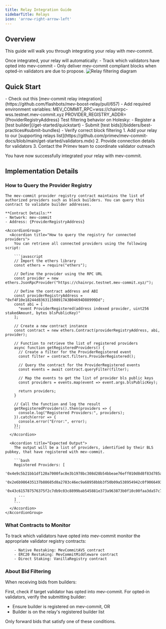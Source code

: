 ```yaml
---
title: Relay Integration Guide
sidebarTitle: Relays
icon: 'arrow-right-arrow-left'
---
```


## Overview

This guide will walk you through integrating your relay with mev-commit.

<Note>
Once integrated, your relay will automatically:
- Track which validators have opted into mev-commit
- Only deliver mev-commit compliant blocks when opted-in validators are due to propose.
</Note>

<Frame>
  <img src="/v0.7.0/images/relay-filtering.png" alt="Relay filtering diagram" />
</Frame>

## Quick Start

<Steps>
  <Step title="View the Example Implementation">
   - Check out this [mev-commit relay integration](https://github.com/flashbots/mev-boost-relay/pull/657)
   - Add required environment variables:

<CodeBlock>
MEV_COMMIT_RPC=wss://chainrpc-wss.testnet.mev-commit.xyz
PROVIDER_REGISTRY_ADDR={ProviderRegistryAddress}
</CodeBlock>
  </Step>

  <Step title="Test and Deploy">
    Test filtering behavior on Holesky:
    - Register a [test builder](/get-started/quickstart)
    - Submit [test bids](/bidders/best-practices#submit-bundles)
    - Verify correct block filtering 
  </Step>

  <Step title="Register Your Relay">
    1. Add your relay to our [supporting relays list](https://github.com/primev/mev-commit-docs/blob/main/get-started/validators.mdx)
    2. Provide connection details for validators
    3. Contact the Primev team to coordinate validator outreach
  </Step>
</Steps>

You have now successfully integrated your relay with mev-commit.

## Implementation Details

### How to Query the Provider Registry

    The mev-commit provider registry contract maintains the list of authorized providers such as block builders. You can query this contract to validate builder addresses.

    **Contract Details:**
    - Network: mev-commit
    - Address: {ProviderRegistryAddress} 

    <AccordionGroup>
      <Accordion title="How to query the registry for connected providers">
        You can retrieve all connected providers using the following script:

        ```javascript
        // Import the ethers library
        const ethers = require("ethers");

        // Define the provider using the RPC URL
        const provider = new ethers.JsonRpcProvider("https://chainrpc.testnet.mev-commit.xyz/");

        // Define the contract address and ABI
        const providerRegistryAddress = "0xf4F10e18244d836311508917A3B04694D88999Dd";
        const abi = [
          "event ProviderRegistered(address indexed provider, uint256 stakedAmount, bytes blsPublicKey)"
        ];

        // Create a new contract instance
        const contract = new ethers.Contract(providerRegistryAddress, abi, provider);

        // Function to retrieve the list of registered providers
        async function getRegisteredProviders() {
          // Create a filter for the ProviderRegistered event
          const filter = contract.filters.ProviderRegistered();

          // Query the contract for the ProviderRegistered events
          const events = await contract.queryFilter(filter);

          // Map the events to get the list of provider bls public keys
          const providers = events.map(event => event.args.blsPublicKey);

          return providers;
        }

        // Call the function and log the result
        getRegisteredProviders().then(providers => {
          console.log("Registered Providers:", providers);
        }).catch(error => {
          console.error("Error:", error);
        });
        ```
      </Accordion>
  
      <Accordion title="Expected Output">
        The output will be a list of providers, identified by their BLS pubkey, that have registered with mev-commit.

        ```bash
        Registered Providers: [
          '0x4e9c5b21bb1df120a7000fac8e3b1978bc308d28b54bbeae76eff010d8d8f83d785adc4141faf179715f550088becd7f',
          '0x2e6b986435137b88685d8a2783c46ec9a68958bbb3f50b09a538954942c0f9066493d35b3e341a059a507d66d4545c23',
          '0x43c615787576375f2c7db9c03c8899bab545881e373a963873b0f10c00faa3da57c7c7ecc1915809c651bb40c055b22e',
          ...
        ]
        ```
      </Accordion>
    </AccordionGroup>

### What Contracts to Monitor

To track which validators have opted into mev-commit monitor the appropriate validator registry contracts:

        - Native Restaking: MevCommitAVS contract
        - ERC20 Restaking: MevCommitMiddleware contract
        - Direct Staking: VanillaRegistry contract

### About Bid Filtering

When receiving bids from builders:

First, check if target validator has opted into mev-commit. For opted-in validators, verify the submitting builder:
- Ensure builder is registered on mev-commit, OR
- Builder is on the relay's registered builder list

Only forward bids that satisfy one of these conditions.
  

